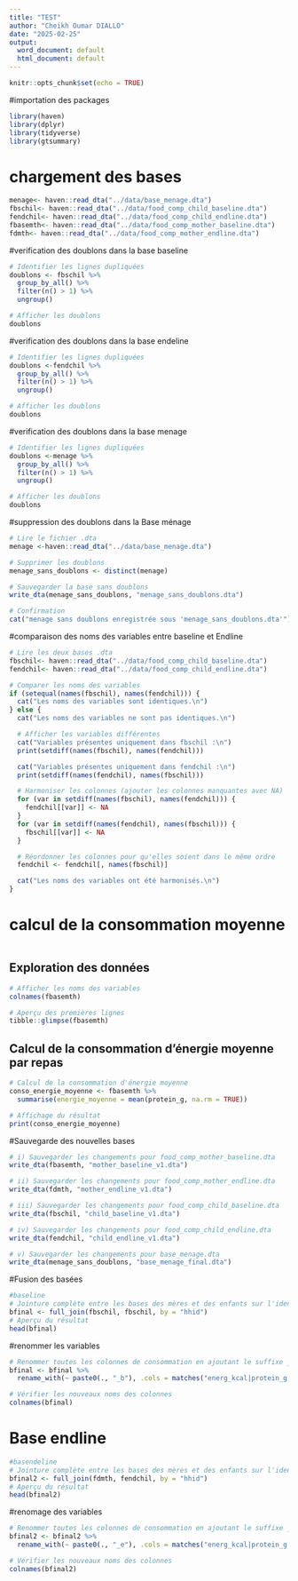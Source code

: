 ```yaml
---
title: "TEST"
author: "Cheikh Oumar DIALLO"
date: "2025-02-25"
output:
  word_document: default
  html_document: default
---
```


```r
knitr::opts_chunk$set(echo = TRUE)
```
#importation des packages
```r

library(haven)
library(dplyr)
library(tidyverse)
library(gtsummary)
```
# chargement des bases
```r
menage<- haven::read_dta("../data/base_menage.dta")
fbschil<- haven::read_dta("../data/food_comp_child_baseline.dta")
fendchil<- haven::read_dta("../data/food_comp_child_endline.dta")
fbasemth<- haven::read_dta("../data/food_comp_mother_baseline.dta")
fdmth<- haven::read_dta("../data/food_comp_mother_endline.dta")

```
#verification des doublons dans la base baseline
```r
# Identifier les lignes dupliquées
doublons <- fbschil %>%
  group_by_all() %>%
  filter(n() > 1) %>%
  ungroup()

# Afficher les doublons
doublons

```
#verification des doublons dans la base endeline
```r
# Identifier les lignes dupliquées
doublons <-fendchil %>%
  group_by_all() %>%
  filter(n() > 1) %>%
  ungroup()

# Afficher les doublons
doublons

```
#verification des doublons dans la base menage
```r
# Identifier les lignes dupliquées
doublons <-menage %>%
  group_by_all() %>%
  filter(n() > 1) %>%
  ungroup()

# Afficher les doublons
doublons
```
#suppression des doublons dans la Base ménage
```r
# Lire le fichier .dta
menage <-haven::read_dta("../data/base_menage.dta")

# Supprimer les doublons
menage_sans_doublons <- distinct(menage)

# Sauvegarder la base sans doublons
write_dta(menage_sans_doublons, "menage_sans_doublons.dta")

# Confirmation
cat("menage sans doublons enregistrée sous 'menage_sans_doublons.dta'")
```
#comparaison des noms des variables entre baseline et Endline
```r
# Lire les deux bases .dta
fbschil<- haven::read_dta("../data/food_comp_child_baseline.dta")
fendchil<- haven::read_dta("../data/food_comp_child_endline.dta")

# Comparer les noms des variables
if (setequal(names(fbschil), names(fendchil))) {
  cat("Les noms des variables sont identiques.\n")
} else {
  cat("Les noms des variables ne sont pas identiques.\n")

  # Afficher les variables différentes
  cat("Variables présentes uniquement dans fbschil :\n")
  print(setdiff(names(fbschil), names(fendchil)))

  cat("Variables présentes uniquement dans fendchil :\n")
  print(setdiff(names(fendchil), names(fbschil)))

  # Harmoniser les colonnes (ajouter les colonnes manquantes avec NA)
  for (var in setdiff(names(fbschil), names(fendchil))) {
    fendchil[[var]] <- NA
  }
  for (var in setdiff(names(fendchil), names(fbschil))) {
    fbschil[[var]] <- NA
  }

  # Réordonner les colonnes pour qu'elles soient dans le même ordre
  fendchil <- fendchil[, names(fbschil)]

  cat("Les noms des variables ont été harmonisés.\n")
}

```
# calcul de la consommation moyenne
```r

```

## Exploration des données

```r
# Afficher les noms des variables
colnames(fbasemth)

# Aperçu des premières lignes
tibble::glimpse(fbasemth)
```

## Calcul de la consommation d'énergie moyenne par repas

```r
# Calcul de la consommation d'énergie moyenne
conso_energie_moyenne <- fbasemth %>%
  summarise(energie_moyenne = mean(protein_g, na.rm = TRUE))

# Affichage du résultat
print(conso_energie_moyenne)
```
#Sauvegarde des nouvelles bases
```r
# i) Sauvegarder les changements pour food_comp_mother_baseline.dta
write_dta(fbasemth, "mother_baseline_v1.dta")

# ii) Sauvegarder les changements pour food_comp_mother_endline.dta
write_dta(fdmth, "mother_endline_v1.dta")

# iii) Sauvegarder les changements pour food_comp_child_baseline.dta
write_dta(fbschil, "child_baseline_v1.dta")

# iv) Sauvegarder les changements pour food_comp_child_endline.dta
write_dta(fendchil, "child_endline_v1.dta")

# v) Sauvegarder les changements pour base_menage.dta
write_dta(menage_sans_doublons, "base_menage_final.dta")
```
#Fusion des basées 
```r
#baseline
# Jointure complète entre les bases des mères et des enfants sur l'identifiant du ménage
bfinal <- full_join(fbschil, fbschil, by = "hhid")
# Aperçu du résultat
head(bfinal)

```
#renommer les variables
```r
# Renommer toutes les colonnes de consommation en ajoutant le suffixe _b
bfinal <- bfinal %>%
  rename_with(~ paste0(., "_b"), .cols = matches("energ_kcal|protein_g|lipid_tot_g|calcium_mg|iron_mg|vit_b6_mg|vit_b12_mcg|vit_c_mcg"))

# Vérifier les nouveaux noms des colonnes
colnames(bfinal)


```
# Base endline
```r
#basendeline
# Jointure complète entre les bases des mères et des enfants sur l'identifiant du ménage
bfinal2 <- full_join(fdmth, fendchil, by = "hhid")
# Aperçu du résultat
head(bfinal2)

```
#renomage des variables

```r
# Renommer toutes les colonnes de consommation en ajoutant le suffixe _e
bfinal2 <- bfinal2 %>%
  rename_with(~ paste0(., "_e"), .cols = matches("energ_kcal|protein_g|lipid_tot_g|calcium_mg|iron_mg|vit_b6_mg|vit_b12_mcg|vit_c_mcg"))

# Vérifier les nouveaux noms des colonnes
colnames(bfinal2)

```





